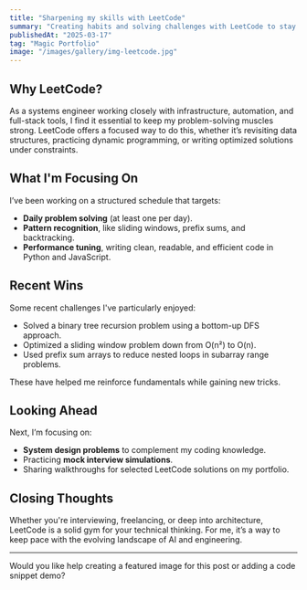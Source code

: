 ```yaml
---
title: "Sharpening my skills with LeetCode"
summary: "Creating habits and solving challenges with LeetCode to stay sharp in systems engineering and software development."
publishedAt: "2025-03-17"
tag: "Magic Portfolio"
image: "/images/gallery/img-leetcode.jpg"
---
```


## Why LeetCode?

As a systems engineer working closely with infrastructure, automation, and full-stack tools, I find it essential to keep my problem-solving muscles strong. LeetCode offers a focused way to do this, whether it’s revisiting data structures, practicing dynamic programming, or writing optimized solutions under constraints.

## What I'm Focusing On

I’ve been working on a structured schedule that targets:
- **Daily problem solving** (at least one per day).
- **Pattern recognition**, like sliding windows, prefix sums, and backtracking.
- **Performance tuning**, writing clean, readable, and efficient code in Python and JavaScript.

## Recent Wins

Some recent challenges I've particularly enjoyed:
- Solved a binary tree recursion problem using a bottom-up DFS approach.
- Optimized a sliding window problem down from O(n²) to O(n).
- Used prefix sum arrays to reduce nested loops in subarray range problems.

These have helped me reinforce fundamentals while gaining new tricks.

## Looking Ahead

Next, I’m focusing on:
- **System design problems** to complement my coding knowledge.
- Practicing **mock interview simulations**.
- Sharing walkthroughs for selected LeetCode solutions on my portfolio.

## Closing Thoughts

Whether you're interviewing, freelancing, or deep into architecture, LeetCode is a solid gym for your technical thinking. For me, it’s a way to keep pace with the evolving landscape of AI and engineering.

---

Would you like help creating a featured image for this post or adding a code snippet demo?

